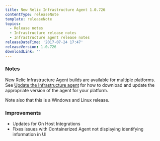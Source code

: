 ```yaml
---
title: New Relic Infrastructure Agent 1.0.726
contentType: releaseNote
template: releaseNote
topics:
  - Release notes
  - Infrastructure release notes
  - Infrastructure agent release notes
releaseDateTime: '2017-07-24 17:47'
releaseVersion: 1.0.726
downloadLink: ''
---
```


### Notes

New Relic Infrastructure Agent builds are available for multiple platforms. See [Update the Infrastructure agent](https://docs.newrelic.com/docs/infrastructure/new-relic-infrastructure/installation/update-infrastructure-agent) for how to download and update the appropriate version of the agent for your platform.

Note also that this is a Windows and Linux release.

### Improvements

* Updates for On Host Integrations
* Fixes issues with Containerized Agent not displaying identifying information in UI
